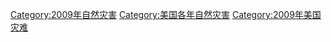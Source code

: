[[Category:2009年自然灾害|Category:2009年自然灾害]]
[[Category:美国各年自然灾害|Category:美国各年自然灾害]]
[[Category:2009年美国灾难|Category:2009年美国灾难]]